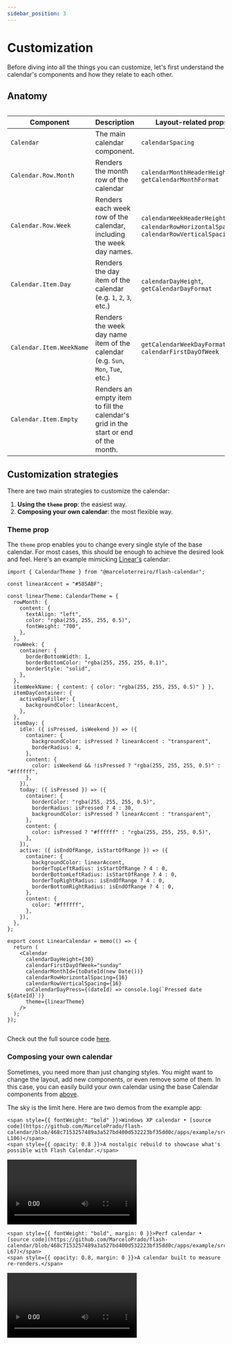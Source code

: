 ```yaml
---
sidebar_position: 3
---
```



# Customization

Before diving into all the things you can customize, let's first understand the calendar's components and how they relate to each other.

## Anatomy

<Image img={anatomy} width={500} />

| Component                | Description                                                                         | Layout-related props                                                                     |
| ------------------------ | ----------------------------------------------------------------------------------- | ---------------------------------------------------------------------------------------- |
| `Calendar`               | The main calendar component.                                                        | `calendarSpacing`                                                                        |
| `Calendar.Row.Month`     | Renders the month row of the calendar                                               | `calendarMonthHeaderHeight`, `getCalendarMonthFormat`                                    |
| `Calendar.Row.Week`      | Renders each week row of the calendar, including the week day names.                | `calendarWeekHeaderHeight`, `calendarRowHorizontalSpacing`, `calendarRowVerticalSpacing` |
| `Calendar.Item.Day`      | Renders the day item of the calendar (e.g. `1`, `2`, `3`, etc.)                     | `calendarDayHeight`, `getCalendarDayFormat`                                              |
| `Calendar.Item.WeekName` | Renders the week day name item of the calendar (e.g. `Sun`, `Mon`, `Tue`, etc.)     | `getCalendarWeekDayFormat`, `calendarFirstDayOfWeek`                                     |
| `Calendar.Item.Empty`    | Renders an empty item to fill the calendar's grid in the start or end of the month. |                                                                                          |

## Customization strategies

There are two main strategies to customize the calendar:

1. **Using the `theme` prop**: the easiest way.
2. **Composing your own calendar**: the most flexible way.

### Theme prop

The `theme` prop enables you to change every single style of the base calendar. For most cases, this should be enough to achieve the desired look and feel. Here's an example mimicking [Linear's](https://linear.app/) calendar:

<HStack spacing={24} alignItems="flex-start">

<div>

```tsx
import { CalendarTheme } from "@marceloterreiro/flash-calendar";

const linearAccent = "#585ABF";

const linearTheme: CalendarTheme = {
  rowMonth: {
    content: {
      textAlign: "left",
      color: "rgba(255, 255, 255, 0.5)",
      fontWeight: "700",
    },
  },
  rowWeek: {
    container: {
      borderBottomWidth: 1,
      borderBottomColor: "rgba(255, 255, 255, 0.1)",
      borderStyle: "solid",
    },
  },
  itemWeekName: { content: { color: "rgba(255, 255, 255, 0.5)" } },
  itemDayContainer: {
    activeDayFiller: {
      backgroundColor: linearAccent,
    },
  },
  itemDay: {
    idle: ({ isPressed, isWeekend }) => ({
      container: {
        backgroundColor: isPressed ? linearAccent : "transparent",
        borderRadius: 4,
      },
      content: {
        color: isWeekend && !isPressed ? "rgba(255, 255, 255, 0.5)" : "#ffffff",
      },
    }),
    today: ({ isPressed }) => ({
      container: {
        borderColor: "rgba(255, 255, 255, 0.5)",
        borderRadius: isPressed ? 4 : 30,
        backgroundColor: isPressed ? linearAccent : "transparent",
      },
      content: {
        color: isPressed ? "#ffffff" : "rgba(255, 255, 255, 0.5)",
      },
    }),
    active: ({ isEndOfRange, isStartOfRange }) => ({
      container: {
        backgroundColor: linearAccent,
        borderTopLeftRadius: isStartOfRange ? 4 : 0,
        borderBottomLeftRadius: isStartOfRange ? 4 : 0,
        borderTopRightRadius: isEndOfRange ? 4 : 0,
        borderBottomRightRadius: isEndOfRange ? 4 : 0,
      },
      content: {
        color: "#ffffff",
      },
    }),
  },
};

export const LinearCalendar = memo(() => {
  return (
    <Calendar
      calendarDayHeight={30}
      calendarFirstDayOfWeek="sunday"
      calendarMonthId={toDateId(new Date())}
      calendarRowHorizontalSpacing={16}
      calendarRowVerticalSpacing={16}
      onCalendarDayPress={(dateId) => console.log(`Pressed date ${dateId}`)}
      theme={linearTheme}
    />
  );
});
```

</div>
<Image img={linearTheme} width={250} />
</HStack>

Check out the full source code [here](https://github.com/MarceloPrado/flash-calendar/blob/468c7153257489a3a527bd400d532223bf35dd0c/apps/example/src/components/ThemeableCalendar/LinearCalendar.tsx#L89).

### Composing your own calendar

Sometimes, you need more than just changing styles. You might want to change the layout, add new components, or even remove some of them. In this case, you can easily build your own calendar using the base Calendar components from [above](#anatomy).

The sky is the limit here. Here are two demos from the example app:

<HStack spacing={24} alignItems="flex-start">

<VStack spacing={12} alignItems="center">
  <VStack spacing={4} alignItems="center">

    <span style={{ fontWeight: "bold" }}>Windows XP calendar • [source code](https://github.com/MarceloPrado/flash-calendar/blob/468c7153257489a3a527bd400d532223bf35dd0c/apps/example/src/components/ThemeableCalendar/Calendar.stories.tsx#L41-L106)</span>
    <span style={{ opacity: 0.8 }}>A nostalgic rebuild to showcase what's possible with Flash Calendar.</span>

  </VStack>
  <video controls width={300}>
    <source src={windowsXpCalendarVideo} type="video/mp4" />
  </video>
</VStack>

<VStack spacing={12} alignItems="center">
  <VStack spacing={4} alignItems="center">

    <span style={{ fontWeight: "bold", margin: 0 }}>Perf calendar • [source code](https://github.com/MarceloPrado/flash-calendar/blob/468c7153257489a3a527bd400d532223bf35dd0c/apps/example/src/components/PerfTestCalendar/PerfTestCalendarList.stories.tsx#L47-L67)</span>
    <span style={{ opacity: 0.8, margin: 0 }}>A calendar built to measure re-renders.</span>

  </VStack>
  <video controls width={300}>
    <source src={perfCalendarVideo} type="video/mp4" />
  </video>
</VStack>

</HStack>
